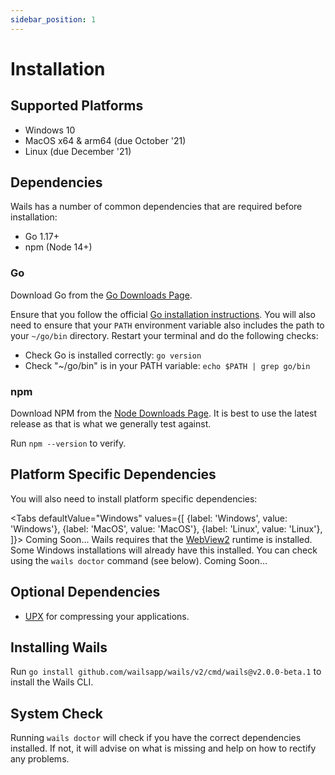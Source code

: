 ```yaml
---
sidebar_position: 1
---
```


# Installation

## Supported Platforms

 - Windows 10
 - MacOS x64 & arm64 (due October '21)
 - Linux (due December '21)

## Dependencies

Wails has a number of common dependencies that are required before installation:

  - Go 1.17+
  - npm (Node 14+)

### Go

Download Go from the [Go Downloads Page](https://golang.org/dl/).

Ensure that you follow the official [Go installation instructions](https://golang.org/doc/install#install). You will also need to ensure that your `PATH` environment variable also includes the path to your `~/go/bin` directory. Restart your terminal and do the following checks:

 * Check Go is installed correctly: `go version`
 * Check "~/go/bin" is in your PATH variable: `echo $PATH | grep go/bin`

### npm

Download NPM from the [Node Downloads Page](https://nodejs.org/en/download/). It is best to use the latest release as that is what we generally test against.

Run `npm --version` to verify.

## Platform Specific Dependencies

You will also need to install platform specific dependencies:


<Tabs
  defaultValue="Windows"
  values={[
    {label: 'Windows', value: 'Windows'},
    {label: 'MacOS', value: 'MacOS'},
    {label: 'Linux', value: 'Linux'},
  ]}>
  <TabItem value="MacOS">
    Coming Soon...
  </TabItem>
  <TabItem value="Windows">
      Wails requires that the <a href='https://developer.microsoft.com/en-us/microsoft-edge/webview2/'>WebView2</a> runtime is installed.
      Some Windows installations will already have this installed. You can check using the `wails doctor` command (see below).
  </TabItem>
  <TabItem value="Linux">
    Coming Soon...
  </TabItem>
</Tabs>

## Optional Dependencies

  - [UPX](https://upx.github.io/) for compressing your applications.

## Installing Wails

Run `go install github.com/wailsapp/wails/v2/cmd/wails@v2.0.0-beta.1` to install the Wails CLI.

## System Check

Running `wails doctor` will check if you have the correct dependencies installed. If not, it will advise on what is missing and help on how to rectify any problems.
